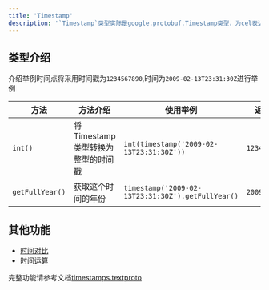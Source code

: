 ```yaml
---
title: 'Timestamp'
description: '`Timestamp`类型实际是google.protobuf.Timestamp类型，为cel表达式本身自带的类型'
---
```


## 类型介绍

介绍举例时间点将采用时间戳为`1234567890`,时间为`2009-02-13T23:31:30Z`进行举例

| 方法              | 方法介绍                  | 使用举例                                              | 返回值          | 完整示例                                                                                                                  |
|-----------------|-----------------------|---------------------------------------------------|--------------|-----------------------------------------------------------------------------------------------------------------------|
| `int()`         | 将Timestamp类型转换为整型的时间戳 | `int(timestamp('2009-02-13T23:31:30Z'))`          | `1234567890` | [timestamp_conversions](https://github.com/google/cel-spec/blob/master/tests/simple/testdata/timestamps.textproto#L3) |
| `getFullYear()` | 获取这个时间的年份             | `timestamp('2009-02-13T23:31:30Z').getFullYear()` | `2009`       | [timestamp_selectors](https://github.com/google/cel-spec/blob/master/tests/simple/testdata/timestamps.textproto#L42)  |

## 其他功能

- [时间对比](https://github.com/google/cel-spec/blob/master/tests/simple/testdata/timestamps.textproto#L244)
- [时间运算](https://github.com/google/cel-spec/blob/master/tests/simple/testdata/timestamps.textproto#L210)

完整功能请参考文档[timestamps.textproto](https://github.com/google/cel-spec/blob/master/tests/simple/testdata/timestamps.textproto)